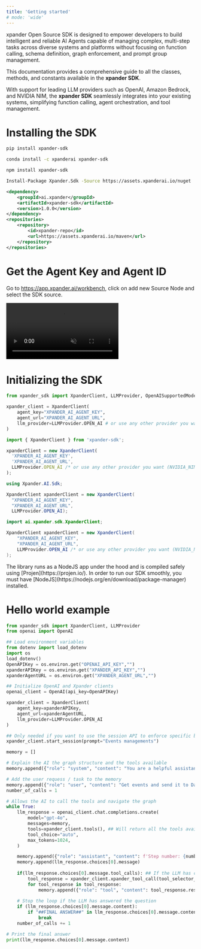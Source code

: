 ```yaml
---
title: 'Getting started'
# mode: 'wide'  
---
```


xpander Open Source SDK is designed to empower developers to build intelligent and reliable AI Agents capable of managing complex, multi-step tasks across diverse systems and platforms without focusing on function calling, schema definition, graph enforcement, and prompt group management.

This documentation provides a comprehensive guide to all the classes, methods, and constants available in the **xpander SDK**. 

With support for leading LLM providers such as OpenAI, Amazon Bedrock, and NVIDIA NIM, the **xpander SDK** seamlessly integrates into your existing systems, simplifying function calling, agent orchestration, and tool management.

# Installing the SDK

<CodeGroup>

```bash PIP
pip install xpander-sdk
```

```bash Conda
conda install -c xpanderai xpander-sdk
```

```bash NPM
npm install xpander-sdk
```

```bash NuGet
Install-Package Xpander.Sdk -Source https://assets.xpanderai.io/nuget
```

```xml Maven
<dependency>
    <groupId>ai.xpander</groupId>
    <artifactId>xpander-sdk</artifactId>
    <version>1.0.0</version>
</dependency>
<repositories>
    <repository>
        <id>xpander-repo</id>
        <url>https://assets.xpanderai.io/maven</url>
    </repository>
</repositories>

```

</CodeGroup>


# Get the Agent Key and Agent ID

Go to https://app.xpander.ai/workbench, click on add new Source Node and select the SDK source.

<Frame>
  <video
  autoPlay
  muted
  loop
  playsInline
  className="w-full"
  src="https://assets.xpanderai.io/docs/static/videos/sdk-source-node.mov"
></video>

</Frame>

# Initializing the SDK

<CodeGroup>

```python Python
from xpander_sdk import XpanderClient, LLMProvider, OpenAISupportedModels

xpander_client = XpanderClient(
    agent_key="XPANDER_AI_AGENT_KEY",
    agent_url="XPANDER_AI_AGENT_URL",
    llm_provider=LLMProvider.OPEN_AI # or use any other provider you want (NVIDIA_NIM, AMAZON_BEDROCK)
)
```

```javascript NodeJS
import { XpanderClient } from 'xpander-sdk';

xpanderClient = new XpanderClient(
  'XPANDER_AI_AGENT_KEY',
  'XPANDER_AI_AGENT_URL',
  LLMProvider.OPEN_AI /* or use any other provider you want (NVIDIA_NIM, AMAZON_BEDROCK)*/
);
```

```csharp .NET
using Xpander.AI.Sdk;

XpanderClient xpanderClient = new XpanderClient(
  "XPANDER_AI_AGENT_KEY",
  "XPANDER_AI_AGENT_URL",
  LLMProvider.OPEN_AI);
```

```java Java
import ai.xpander.sdk.XpanderClient;

XpanderClient xpanderClient = new XpanderClient(
    "XPANDER_AI_AGENT_KEY",
    "XPANDER_AI_AGENT_URL",
    LLMProvider.OPEN_AI /* or use any other provider you want (NVIDIA_NIM, AMAZON_BEDROCK)*/
);
```

</CodeGroup>


<Info>
  The library runs as a NodeJS app under the hood and is compiled safely using
  [Projen](https://projen.io/). In order to run our SDK smoothly, you must have
  [NodeJS](https://nodejs.org/en/download/package-manager) installed.
</Info>

# Hello world example

```python Python
from xpander_sdk import XpanderClient, LLMProvider 
from openai import OpenAI

## Load environment variables
from dotenv import load_dotenv
import os
load_dotenv()
OpenAPIKey = os.environ.get("OPENAI_API_KEY","")
xpanderAPIKey = os.environ.get("XPANDER_API_KEY","")
xpanderAgentURL = os.environ.get("XPANDER_AGENT_URL","")

## Initialize OpenAI and Xpander clients
openai_client = OpenAI(api_key=OpenAPIKey)

xpander_client = XpanderClient(
    agent_key=xpanderAPIKey, 
    agent_url=xpanderAgentURL, 
    llm_provider=LLMProvider.OPEN_AI
)

## Only needed if you want to use the session API to enforce specific behavior of prompt group to subgraph
xpander_client.start_session(prompt="Events managements")

memory = []

# Explain the AI the graph structure and the tools available
memory.append({"role": "system", "content": "You are a helpful assistant, you are running in While loop and will have access to invoke tools dynmaically to your location in the graph. If you want to stop the loop, please add ##FINAL ANSWER## in your answer"})

# Add the user requess / task to the memory
memory.append({"role": "user", "content": "Get events and send it to David on Slack"})
number_of_calls = 1

# Allows the AI to call the tools and navigate the graph
while True:
    llm_response = openai_client.chat.completions.create(
        model="gpt-4o",
        messages=memory,
        tools=xpander_client.tools(), ## Will return all the tools available in the agent given specific location in the graph
        tool_choice="auto", 
        max_tokens=1024,
    )

    memory.append({"role": "assistant", "content": f'Step number: {number_of_calls}'})
    memory.append(llm_response.choices[0].message)
    
    if(llm_response.choices[0].message.tool_calls): ## If the LLM has called a tool
        tool_response = xpander_client.xpander_tool_call(tool_selector_response=llm_response.model_dump())
        for tool_response in tool_response:
            memory.append({"role": "tool", "content": tool_response.response_message, "tool_call_id": tool_response.tool_call_id})
    
    # Stop the loop if the LLM has answered the question
    if (llm_response.choices[0].message.content):
        if "##FINAL ANSWER##" in llm_response.choices[0].message.content:
            break
    number_of_calls += 1

# Print the final answer
print(llm_response.choices[0].message.content)
```